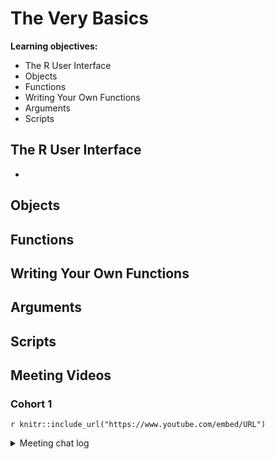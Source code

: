 # The Very Basics

**Learning objectives:**

- The R User Interface
- Objects
- Functions
- Writing Your Own Functions
- Arguments
- Scripts


## The R User Interface {-}

- 

## Objects {-}

## Functions {-}

## Writing Your Own Functions {-}

## Arguments {-}

## Scripts {-}


## Meeting Videos {-}

### Cohort 1 {-}

`r knitr::include_url("https://www.youtube.com/embed/URL")`

<details>
<summary> Meeting chat log </summary>

```
LOG
```
</details>
